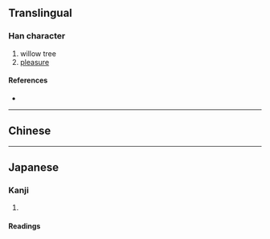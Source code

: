 {{character info}}
==Translingual==

===Han character===
{{Han char|rn=75|rad=木|as=07|sn=11|four=|canj=DMLS|ids=⿰木丣}}

# willow tree
# [[pleasure]]

====References====
* {{Han ref|kx=0527.150|dkj=14816|dj=0916.080|hdz=21212.020|uh=687A|ud=26746}}

----

==Chinese==

{{zh-see|柳|v}}

----

==Japanese==

===Kanji===
{{ja-kanji|grade=|rs=木07}}

# {{alternative form of|ja|柳||[[willow]]}}

====Readings====
{{ja-readings
|goon=る
|kanon=りゅう<りう
|kun=やなぎ-
}}